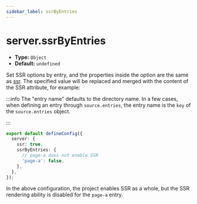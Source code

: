 ```yaml
---
sidebar_label: ssrByEntries
---
```


# server.ssrByEntries

- **Type:** `Object`
- **Default:** `undefined`

Set SSR options by entry, and the properties inside the option are the same as [ssr](./ssr.mdx). The specified value will be replaced and merged with the content of the SSR attribute, for example:

:::info
The "entry name" defaults to the directory name. In a few cases, when defining an entry through `source.entries`, the entry name is the `key` of the `source.entries` object.

:::

```ts title="modern.config.ts"
export default defineConfig({
  server: {
    ssr: true,
    ssrByEntries: {
      // page-a does not enable SSR
      'page-a': false,
    },
  },
});
```

In the above configuration, the project enables SSR as a whole, but the SSR rendering ability is disabled for the `page-a` entry.
